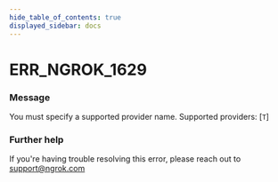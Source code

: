 ```yaml
---
hide_table_of_contents: true
displayed_sidebar: docs
---
```



# ERR_NGROK_1629

### Message
You must specify a supported provider name.  Supported providers: [`T`]

<ErrorDetails error='err_ngrok_1629' />


### Further help
If you're having trouble resolving this error, please reach out to [support@ngrok.com](mailto:support@ngrok.com?subject=Help%20with%20ERR_NGROK_1629)

